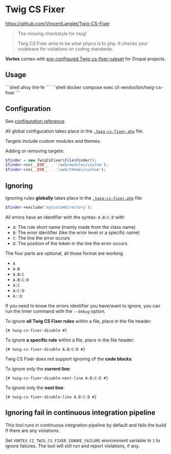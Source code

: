 # Twig CS Fixer

https://github.com/VincentLanglet/Twig-CS-Fixer

> The missing checkstyle for twig!
>
> Twig CS Fixer aims to be what phpcs is to php. It checks your codebase for violations on coding standards.

**Vortex** comes with [pre-configured Twig-cs-fixer ruleset](https://github.com/drevops/vortex/blob/develop/.twig-cs-fixer.php) for Drupal projects.

## Usage


<Tabs>
  <TabItem value="ahoy" label="Ahoy" default>
    ```shell
    ahoy lint-fe
    ```
  </TabItem>
  <TabItem value="docker-compose" label="Docker Compose">
    ```shell
    docker compose exec cli vendor/bin/twig-cs-fixer
    ```
  </TabItem>
</Tabs>

## Configuration

See [configuration reference](https://github.com/VincentLanglet/Twig-CS-Fixer/blob/main/docs/configuration.md).

All global configuration takes place in the [`.twig-cs-fixer.php`](https://github.com/drevops/vortex/blob/develop/.twig-cs-fixer.php) file.

Targets include custom modules and themes.

Adding or removing targets:

```php
$finder = new TwigCsFixer\File\Finder();
$finder->in(__DIR__ . '/web/modules/custom');
$finder->in(__DIR__ . '/web/themes/custom');
```

## Ignoring

Ignoring rules **globally** takes place in the  [`.twig-cs-fixer.php`](https://github.com/drevops/vortex/blob/develop/.twig-cs-fixer.php) file:

```php
$finder->exclude('myCustomDirectory');
```

All errors have an identifier with the syntax: `A.B:C:D` with

- `A`: The rule short name (mainly made from the class name)
- `B`: The error identifier (like the error level or a specific name)
- `C`: The line the error occurs
- `D`: The position of the token in the line the error occurs

The four parts are optional, all those format are working

- `A`
- `A.B`
- `A.B:C`
- `A.B:C:D`
- `A:C`
- `A:C:D`
- `A::D`

If you need to know the errors identifier you have/want to ignore, you can run
the linter command with the `--debug` option.

To ignore **all Twig CS Fixer rules** within a file, place in the file header:

```twig
{# twig-cs-fixer-disable #}
```

To ignore **a specific rule** within a file, place in the file header:

```twig
{# twig-cs-fixer-disable A.B:C:D #}
```

Twig CS Fixer does not support ignoring of the **code blocks**.

To ignore only the **current line**:

```twig
{# twig-cs-fixer-disable-next-line A.B:C:D #}
```

To ignore only the **next line**:

```twig
{# twig-cs-fixer-disable-line A.B:C:D #}
```

## Ignoring fail in continuous integration pipeline

This tool runs in continuous integration pipeline by default and fails the build
if there are any violations.

Set `VORTEX_CI_TWIG_CS_FIXER_IGNORE_FAILURE` environment variable to `1` to
ignore failures. The tool will still run and report violations, if any.
